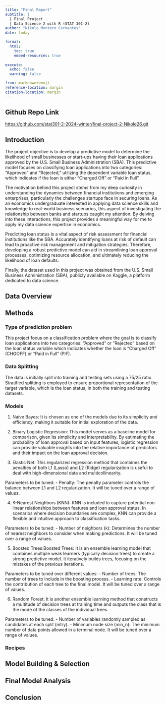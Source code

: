 ```yaml
---
title: "Final Report"
subtitle: |
  | Final Project 
  | Data Science 2 with R (STAT 301-2)
author: "Nikole Montero Cervantes"
date: today

format:
  html:
    toc: true
    embed-resources: true
    
execute:
  echo: false
  warning: false

from: markdown+emoji 
reference-location: margin
citation-location: margin
---
```


::: {.callout-tip icon=false}

## Github Repo Link

[https://github.com/stat301-2-2024-winter/final-project-2-Nikole26.git](https://github.com/stat301-2-2024-winter/final-project-2-Nikole26.git)

:::

## Introduction

The project objective is to develop a predictive model to determine the likelihood of small businesses or start-ups having their loan applications approved by the U.S. Small Business Administration (SBA). This predictive model focuses on classifying loan applications into two categories: "Approved" and "Rejected," utilizing the dependent variable loan status, which indicates if the loan is either "Charged Off" or "Paid in Full".

The motivation behind this project stems from my deep curiosity in understanding the dynamics between financial institutions and emerging enterprises, particularly the challenges startups face in securing loans. As an economics undergraduate interested in applying data science skills and knowledge to real-world business scenarios, this aspect of investigating the relationship between banks and startups caught my attention. By delving into these interactions, this project provides a meaningful way for me to apply my data science expertise in economics.

Predicting loan status is a vital aspect of risk assessment for financial institutions like the SBA. Accurately identifying loans at risk of default can lead to proactive risk management and mitigation strategies. Therefore, developing a robust predictive model can aid in streamlining loan approval processes, optimizing resource allocation, and ultimately reducing the likelihood of loan defaults.

Finally, the dataset used in this project was obtained from the U.S. Small Business Administration (SBA), publicly available on Kaggle, a platform dedicated to data science.

## Data Overview

## Methods


### Type of prediction problem

This project focus on a classification problem where the goal is to classify loan applications into two categories: "Approved" or "Rejected" based on the loan status variable which indicates whether the loan is "Charged Off" (CHGOFF) or "Paid in Full" (PIF).

### Data Splitting

The data is initially split into training and testing sets using a 75/25 ratio. Stratified splitting is employed to ensure proportional representation of the target variable, which is the loan status, in both the training and testing datasets.

### Models 

1. Naive Bayes:
It is chosen as one of the models due to its simplicity and efficiency, making it suitable for initial exploration of the data. 

2. Binary Logistic Regression:
This model serves as a baseline model for comparison, given its simplicity and interpretability. By estimating the probability of loan approval based on input features, logistic regression can provide valuable insights into the relative importance of predictors and their impact on the loan approval decision.

3. Elastic Net:
This regularized regression method that combines the penalties of both L1 (Lasso) and L2 (Ridge) regularization is useful to deal with high-dimensional data and multicollinearity.

Parameters to be tuned:
- Penalty: The penalty parameter controls the balance between L1 and L2 regularization. It will be tuned over a range of values.

4. K-Nearest Neighbors (KNN):
KNN is included to capture potential non-linear relationships between features and loan approval status. In scenarios where decision boundaries are complex, KNN can provide a flexible and intuitive approach to classification tasks.

Parameters to be tuned:
- Number of neighbors (k): Determines the number of nearest neighbors to consider when making predictions. It will be tuned over a range of values.

5. Boosted Trees:Boosted Trees:
It is an ensemble learning model that combines multiple weak learners (typically decision trees) to create a strong predictive model. It iteratively builds trees, focusing on the mistakes of the previous iterations.

Parameters to be tuned over different values:
- Number of trees: The number of trees to include in the boosting process.
- Learning rate: Controls the contribution of each tree to the final model. It will be tuned over a range of values.

6. Random Forest:
It is another ensemble learning method that constructs a multitude of decision trees at training time and outputs the class that is the mode of the classes of the individual trees.

Parameters to be tuned:
- Number of variables randomly sampled as candidates at each split (mtry).
- Minimum node size (min_n): The minimum number of data points allowed in a terminal node. It will be tuned over a range of values.

### Recipes




## Model Building & Selection


## Final Model Analysis

## Conclusion

